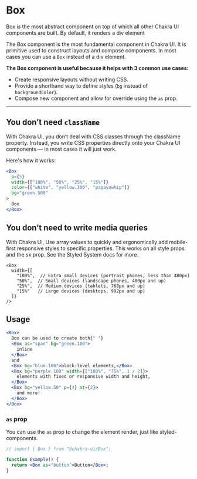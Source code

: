 # Box

Box is the most abstract component on top of which all other Chakra UI
components are built. By default, it renders a div element

The Box component is the most fundamental component in Chakra UI. It is
primitive used to construct layouts and compose components. In most cases you
can use a `Box` instead of a div element.

**The Box component is useful because it helps with 3 common use cases:**

- Create responsive layouts without writing CSS.
- Provide a shorthand way to define styles (`bg` instead of `backgroundColor`).
- Compose new component and allow for override using the `as` prop.

---

## You don’t need `className`

With Chakra UI, you don’t deal with CSS classes through the className property.
Instead, you write CSS properties directly onto your Chakra UI components — in
most cases it will just work.

Here's how it works:

```jsx
<Box
  p={5}
  width={["100%", "50%", "25%", "15%"]}
  color={["white", "yellow.300", "papayawhip"]}
  bg="green.500"
>
  Box
</Box>
```

## You don’t need to write media queries

With Chakra UI, Use array values to quickly and ergonomically add mobile-first
responsive styles to specific properties. This works on all style props and the
sx prop. See the Styled System docs for more.

```jsxCodeOnly
<Box
  width={[
    "100%",  // Extra small devices (portrait phones, less than 480px)
    "50%",  // Small devices (landscape phones, 480px and up)
    "25%",  // Medium devices (tablets, 768px and up)
    "15%"   // Large devices (desktops, 992px and up)
  ]}
/>
```

## Usage

```jsx
<Box>
  Box can be used to create both{" "}
  <Box as="span" bg="green.100">
    inline
  </Box>
  and
  <Box bg="blue.100">block-level elements,</Box>
  <Box bg="purple.100" width={["100%", "75%", 1 / 2]}>
    elements with fixed or responsive width and height,
  </Box>
  <Box bg="yellow.50" p={4} mt={2}>
    and more!
  </Box>
</Box>
```

### `as` prop

You can use the `as` prop to change the element render, just like
styled-components.

```jsx
// import { Box } from "@chakra-ui/Box";

function Example() {
  return <Box as="button">Button</Box>;
}
```
